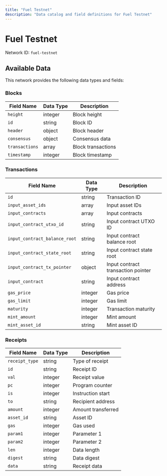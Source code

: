 ```yaml
---
title: "Fuel Testnet"
description: "Data catalog and field definitions for Fuel Testnet"
---
```


# Fuel Testnet

Network ID: `fuel-testnet`

## Available Data

This network provides the following data types and fields:

### Blocks

| Field Name | Data Type | Description |
|------------|-----------|-------------|
| `height` | integer | Block height |
| `id` | string | Block ID |
| `header` | object | Block header |
| `consensus` | object | Consensus data |
| `transactions` | array | Block transactions |
| `timestamp` | integer | Block timestamp |

### Transactions

| Field Name | Data Type | Description |
|------------|-----------|-------------|
| `id` | string | Transaction ID |
| `input_asset_ids` | array | Input asset IDs |
| `input_contracts` | array | Input contracts |
| `input_contract_utxo_id` | string | Input contract UTXO ID |
| `input_contract_balance_root` | string | Input contract balance root |
| `input_contract_state_root` | string | Input contract state root |
| `input_contract_tx_pointer` | object | Input contract transaction pointer |
| `input_contract` | string | Input contract address |
| `gas_price` | integer | Gas price |
| `gas_limit` | integer | Gas limit |
| `maturity` | integer | Transaction maturity |
| `mint_amount` | integer | Mint amount |
| `mint_asset_id` | string | Mint asset ID |

### Receipts

| Field Name | Data Type | Description |
|------------|-----------|-------------|
| `receipt_type` | string | Type of receipt |
| `id` | string | Receipt ID |
| `val` | integer | Receipt value |
| `pc` | integer | Program counter |
| `is` | integer | Instruction start |
| `to` | string | Recipient address |
| `amount` | integer | Amount transferred |
| `asset_id` | string | Asset ID |
| `gas` | integer | Gas used |
| `param1` | integer | Parameter 1 |
| `param2` | integer | Parameter 2 |
| `len` | integer | Data length |
| `digest` | string | Data digest |
| `data` | string | Receipt data |
